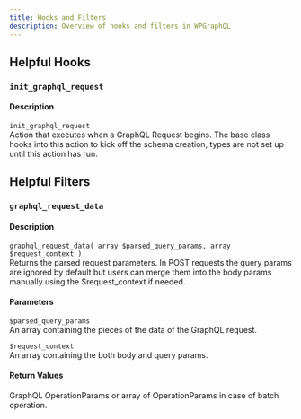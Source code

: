 ```yaml
---
title: Hooks and Filters
description: Overview of hooks and filters in WPGraphQL
---
```


## Helpful Hooks
### `init_graphql_request`
#### Description
`init_graphql_request`    
Action that executes when a GraphQL Request begins. The base class hooks into this action to kick off the schema creation, types are not set up until this action has run.

## Helpful Filters
### `graphql_request_data`
#### Description
`graphql_request_data( array $parsed_query_params, array $request_context )`    
Returns the parsed request parameters. In POST requests the query params are ignored by default but users can merge them into the body params manually using the $request_context if needed.
#### Parameters
`$parsed_query_params`    
An array containing the pieces of the data of the GraphQL request.

`$request_context`    
An array containing the both body and query params.
#### Return Values
GraphQL OperationParams or array of OperationParams in case of batch operation.